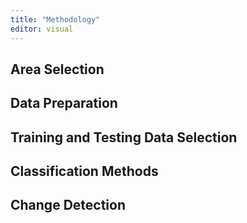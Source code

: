 ```yaml
---
title: "Methodology"
editor: visual
---
```


## Area Selection

## Data Preparation

## Training and Testing Data Selection

## Classification Methods

## Change Detection
